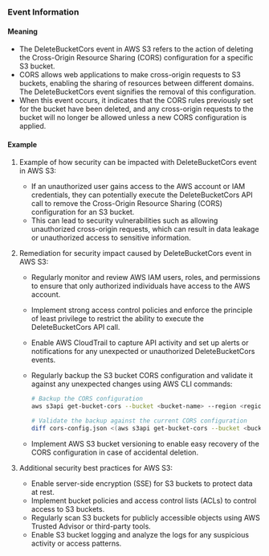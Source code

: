 
### Event Information

#### Meaning

- The DeleteBucketCors event in AWS S3 refers to the action of deleting the Cross-Origin Resource Sharing (CORS) configuration for a specific S3 bucket.
- CORS allows web applications to make cross-origin requests to S3 buckets, enabling the sharing of resources between different domains. The DeleteBucketCors event signifies the removal of this configuration.
- When this event occurs, it indicates that the CORS rules previously set for the bucket have been deleted, and any cross-origin requests to the bucket will no longer be allowed unless a new CORS configuration is applied.

#### Example

1. Example of how security can be impacted with DeleteBucketCors event in AWS S3:
   - If an unauthorized user gains access to the AWS account or IAM credentials, they can potentially execute the DeleteBucketCors API call to remove the Cross-Origin Resource Sharing (CORS) configuration for an S3 bucket.
   - This can lead to security vulnerabilities such as allowing unauthorized cross-origin requests, which can result in data leakage or unauthorized access to sensitive information.

2. Remediation for security impact caused by DeleteBucketCors event in AWS S3:
   - Regularly monitor and review AWS IAM users, roles, and permissions to ensure that only authorized individuals have access to the AWS account.
   - Implement strong access control policies and enforce the principle of least privilege to restrict the ability to execute the DeleteBucketCors API call.
   - Enable AWS CloudTrail to capture API activity and set up alerts or notifications for any unexpected or unauthorized DeleteBucketCors events.
   - Regularly backup the S3 bucket CORS configuration and validate it against any unexpected changes using AWS CLI commands:

     ```bash
     # Backup the CORS configuration
     aws s3api get-bucket-cors --bucket <bucket-name> --region <region> > cors-config.json
     
     # Validate the backup against the current CORS configuration
     diff cors-config.json <(aws s3api get-bucket-cors --bucket <bucket-name> --region <region>)
     ```

   - Implement AWS S3 bucket versioning to enable easy recovery of the CORS configuration in case of accidental deletion.

3. Additional security best practices for AWS S3:
   - Enable server-side encryption (SSE) for S3 buckets to protect data at rest.
   - Implement bucket policies and access control lists (ACLs) to control access to S3 buckets.
   - Regularly scan S3 buckets for publicly accessible objects using AWS Trusted Advisor or third-party tools.
   - Enable S3 bucket logging and analyze the logs for any suspicious activity or access patterns.

